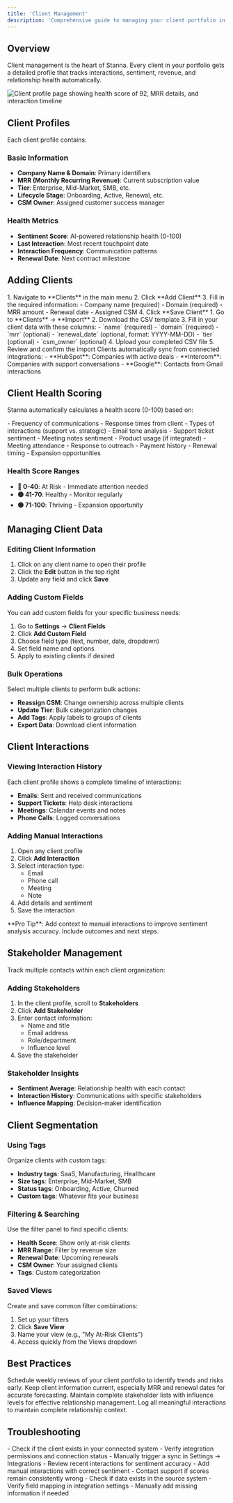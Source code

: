 ```yaml
---
title: 'Client Management'
description: 'Comprehensive guide to managing your client portfolio in Stanna'
---
```


## Overview

Client management is the heart of Stanna. Every client in your portfolio gets a detailed profile that tracks interactions, sentiment, revenue, and relationship health automatically.

<Frame caption="Example client profile showing health score, MRR, and recent interactions">
  <img src="/images/client-profile-snippet.svg" alt="Client profile page showing health score of 92, MRR details, and interaction timeline" />
</Frame>

## Client Profiles

Each client profile contains:

### Basic Information
- **Company Name & Domain**: Primary identifiers
- **MRR (Monthly Recurring Revenue)**: Current subscription value
- **Tier**: Enterprise, Mid-Market, SMB, etc.
- **Lifecycle Stage**: Onboarding, Active, Renewal, etc.
- **CSM Owner**: Assigned customer success manager

### Health Metrics
- **Sentiment Score**: AI-powered relationship health (0-100)
- **Last Interaction**: Most recent touchpoint date
- **Interaction Frequency**: Communication patterns
- **Renewal Date**: Next contract milestone

## Adding Clients

<Tabs>
  <Tab title="Manual Entry">
    1. Navigate to **Clients** in the main menu
    2. Click **Add Client**
    3. Fill in the required information:
       - Company name (required)
       - Domain (required) 
       - MRR amount
       - Renewal date
       - Assigned CSM
    4. Click **Save Client**
  </Tab>
  
  <Tab title="CSV Import">
    1. Go to **Clients** → **Import**
    2. Download the CSV template
    3. Fill in your client data with these columns:
       - `name` (required)
       - `domain` (required)
       - `mrr` (optional)
       - `renewal_date` (optional, format: YYYY-MM-DD)
       - `tier` (optional)
       - `csm_owner` (optional)
    4. Upload your completed CSV file
    5. Review and confirm the import
  </Tab>
  
  <Tab title="Integration Sync">
    Clients automatically sync from connected integrations:
    - **HubSpot**: Companies with active deals
    - **Intercom**: Companies with support conversations
    - **Google**: Contacts from Gmail interactions
  </Tab>
</Tabs>

## Client Health Scoring

Stanna automatically calculates a health score (0-100) based on:

<AccordionGroup>
  <Accordion title="Interaction Patterns" icon="comments">
    - Frequency of communications
    - Response times from client
    - Types of interactions (support vs. strategic)
  </Accordion>
  
  <Accordion title="Sentiment Analysis" icon="heart">
    - Email tone analysis
    - Support ticket sentiment
    - Meeting notes sentiment
  </Accordion>
  
  <Accordion title="Engagement Metrics" icon="chart-line">
    - Product usage (if integrated)
    - Meeting attendance
    - Response to outreach
  </Accordion>
  
  <Accordion title="Business Indicators" icon="dollar-sign">
    - Payment history
    - Renewal timing
    - Expansion opportunities
  </Accordion>
</AccordionGroup>

### Health Score Ranges
- **🔴 0-40**: At Risk - Immediate attention needed
- **🟡 41-70**: Healthy - Monitor regularly  
- **🟢 71-100**: Thriving - Expansion opportunity

## Managing Client Data

### Editing Client Information
1. Click on any client name to open their profile
2. Click the **Edit** button in the top right
3. Update any field and click **Save**

### Adding Custom Fields
You can add custom fields for your specific business needs:
1. Go to **Settings** → **Client Fields**
2. Click **Add Custom Field**
3. Choose field type (text, number, date, dropdown)
4. Set field name and options
5. Apply to existing clients if desired

### Bulk Operations
Select multiple clients to perform bulk actions:
- **Reassign CSM**: Change ownership across multiple clients
- **Update Tier**: Bulk categorization changes
- **Add Tags**: Apply labels to groups of clients
- **Export Data**: Download client information

## Client Interactions

### Viewing Interaction History
Each client profile shows a complete timeline of interactions:
- **Emails**: Sent and received communications
- **Support Tickets**: Help desk interactions
- **Meetings**: Calendar events and notes
- **Phone Calls**: Logged conversations

### Adding Manual Interactions
1. Open any client profile
2. Click **Add Interaction**
3. Select interaction type:
   - Email
   - Phone call
   - Meeting
   - Note
4. Add details and sentiment
5. Save the interaction

<Info>
**Pro Tip**: Add context to manual interactions to improve sentiment analysis accuracy. Include outcomes and next steps.
</Info>

## Stakeholder Management

Track multiple contacts within each client organization:

### Adding Stakeholders
1. In the client profile, scroll to **Stakeholders**
2. Click **Add Stakeholder**
3. Enter contact information:
   - Name and title
   - Email address
   - Role/department
   - Influence level
4. Save the stakeholder

### Stakeholder Insights
- **Sentiment Average**: Relationship health with each contact
- **Interaction History**: Communications with specific stakeholders
- **Influence Mapping**: Decision-maker identification

## Client Segmentation

### Using Tags
Organize clients with custom tags:
- **Industry tags**: SaaS, Manufacturing, Healthcare
- **Size tags**: Enterprise, Mid-Market, SMB
- **Status tags**: Onboarding, Active, Churned
- **Custom tags**: Whatever fits your business

### Filtering & Searching
Use the filter panel to find specific clients:
- **Health Score**: Show only at-risk clients
- **MRR Range**: Filter by revenue size
- **Renewal Date**: Upcoming renewals
- **CSM Owner**: Your assigned clients
- **Tags**: Custom categorization

### Saved Views
Create and save common filter combinations:
1. Set up your filters
2. Click **Save View**
3. Name your view (e.g., "My At-Risk Clients")
4. Access quickly from the Views dropdown

## Best Practices

<CardGroup cols={2}>
  <Card title="Regular Reviews" icon="calendar">
    Schedule weekly reviews of your client portfolio to identify trends and risks early.
  </Card>
  
  <Card title="Accurate Data" icon="check-circle">
    Keep client information current, especially MRR and renewal dates for accurate forecasting.
  </Card>
  
  <Card title="Stakeholder Mapping" icon="users">
    Maintain complete stakeholder lists with influence levels for effective relationship management.
  </Card>
  
  <Card title="Interaction Logging" icon="pencil">
    Log all meaningful interactions to maintain complete relationship context.
  </Card>
</CardGroup>

## Troubleshooting

<AccordionGroup>
  <Accordion title="Client not syncing from integration">
    - Check if the client exists in your connected system
    - Verify integration permissions and connection status
    - Manually trigger a sync in Settings → Integrations
  </Accordion>
  
  <Accordion title="Incorrect health score">
    - Review recent interactions for sentiment accuracy
    - Add manual interactions with correct sentiment
    - Contact support if scores remain consistently wrong
  </Accordion>
  
  <Accordion title="Missing client data">
    - Check if data exists in the source system
    - Verify field mapping in integration settings
    - Manually add missing information if needed
  </Accordion>
</AccordionGroup>